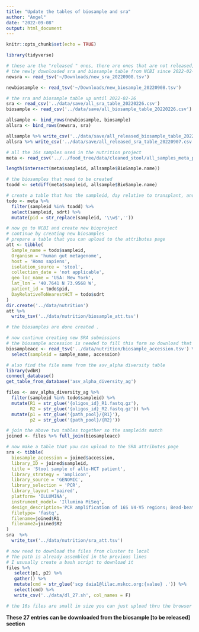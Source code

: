 ```yaml
---
title: "Update the tables of biosample and sra"
author: "Angel"
date: "2022-09-08"
output: html_document
---
```


```r
knitr::opts_chunk$set(echo = TRUE)
```

```r
library(tidyverse)
```

```r
# these are the "released " ones, there are ones that are not released, withdrawn or surpressed. 
# the newly downloaded sra and biosample table from NCBI since 2022-02-26 
newsra <- read_tsv('~/Downloads/new_sra_20220908.tsv')

newbiosample <- read_tsv('~/Downloads/new_biosample_20220908.tsv')

# the sra and biosample table up until 2022-02-26
sra <- read_csv('../data/save/all_sra_table_20220226.csv')
biosample <- read_csv('../data/save/all_biosample_table_20220226.csv')

allsample <- bind_rows(newbiosample, biosample)
allsra <- bind_rows(newsra, sra)

allsample %>% write_csv('../data/save/all_released_biosample_table_20220907.csv')
allsra %>% write_csv('../data/save/all_released_sra_table_20220907.csv')
```

```r
# all the 16s samples used in the nutrition project
meta <- read_csv('../../food_tree/data/cleaned_stool/all_samples_meta_p2d_fg9_updated.csv')

length(intersect(meta$sampleid, allsample$BioSample.name))

# the biosamples that need to be created
toadd <- setdiff(meta$sampleid, allsample$BioSample.name)

# create a table that has the sampleid, day relative to transplant, and a patient ID
todo <- meta %>% 
  filter(sampleid %in% toadd) %>% 
  select(sampleid, sdrt) %>% 
  mutate(pid = str_replace(sampleid, '\\w$',''))

# now go to NCBI and create new bioproject      
# continue by creating new biosamples
# prepare a table that you can upload to the attributes page
att <- tibble(
  Sample_name = todo$sampleid,
  Organism = 'human gut metagenome',
  host = 'Homo sapiens',
  isolation_source = 'stool',
  collection_date = 'not applicable',
  geo_loc_name = 'USA: New York',
  lat_lon = '40.7641 N 73.9568 W',
  patient_id = todo$pid,
  DayRelativeToNearestHCT = todo$sdrt
) 
dir.create('../data/nutrition')
att %>% 
  write_tsv('../data/nutrition/biosample_att.tsv')

# the biosamples are done created .
```

```r
# now continue creating new SRA submissions
# the biosample accession is needed to fill this form so download that from your submissions from NCBI
biosampleacc <- read_tsv('../data/nutrition/biosample_accession.tsv') %>% 
  select(sampleid = sample_name, accession)

# also find the file name from the asv_alpha diversity table
library(vdbR)
connect_database()
get_table_from_database('asv_alpha_diversity_ag')

files <- asv_alpha_diversity_ag %>% 
  filter(sampleid %in% todo$sampleid) %>% 
  mutate(R1 = str_glue('{oligos_id}_R1.fastq.gz'),
         R2 = str_glue('{oligos_id}_R2.fastq.gz')) %>% 
  mutate(p1 = str_glue('{path_pool}/{R1}'),
         p2 = str_glue('{path_pool}/{R2}'))

# join the above two tables together so the sampleids match
joined <- files %>% full_join(biosampleacc)

# now make a table that you can upload to the SRA attributes page
sra <- tibble(
  biosample_accession = joined$accession,
  library_ID = joined$sampleid,
  title = 'Stool sample of allo-HCT patient',
  library_strategy = 'amplicon',
  library_source = 'GENOMIC',
  library_selection = 'PCR',
  library_layout ='paired',
  platform= 'ILLUMINA',
  instrument_model= 'Illumina MiSeq',
  design_description='PCR amplification of 16S V4-V5 regions; Bead-beating, phenol chloroform DNA extraction',
  filetype= 'fastq',
  filename=joined$R1,
  filename2=joined$R2
)
sra  %>% 
  write_tsv('../data/nutrition/sra_att.tsv')
```

```r
# now need to download the files from cluster to local
# The path is already assembled in the previous lines
# I ususally create a bash script to download it
files %>% 
   select(p1, p2) %>% 
   gather() %>% 
   mutate(cmd = str_glue('scp daia1@lilac.mskcc.org:{value} .')) %>% 
   select(cmd) %>% 
   write_csv('../data/dl_27.sh', col_names = F)

# the 16s files are small in size you can just upload thru the browser if not too many samples

```

**These 27 entries can be downloaded from the biosample [to be released] section **
